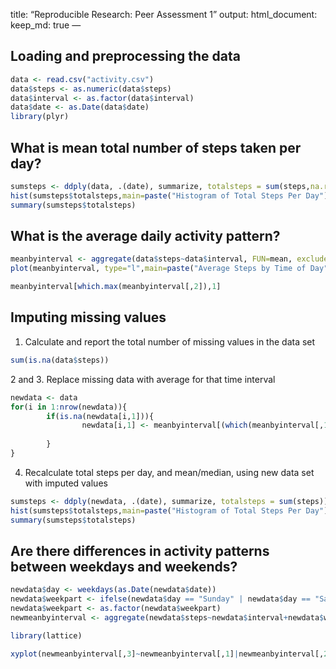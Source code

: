 title: "Reproducible Research: Peer Assessment 1"
output: 
  html_document:
    keep_md: true
---


## Loading and preprocessing the data

```r
data <- read.csv("activity.csv")
data$steps <- as.numeric(data$steps)
data$interval <- as.factor(data$interval)
data$date <- as.Date(data$date)
library(plyr)
```

## What is mean total number of steps taken per day?

```r
sumsteps <- ddply(data, .(date), summarize, totalsteps = sum(steps,na.rm=TRUE))
hist(sumsteps$totalsteps,main=paste("Histogram of Total Steps Per Day"), xlab="Steps/Day")
summary(sumsteps$totalsteps)
```

## What is the average daily activity pattern?

```r
meanbyinterval <- aggregate(data$steps~data$interval, FUN=mean, exclude="NA")
plot(meanbyinterval, type="l",main=paste("Average Steps by Time of Day"), xlab="Time Interval", ylab="Average Steps")
```

```r
meanbyinterval[which.max(meanbyinterval[,2]),1]
```

## Imputing missing values

1. Calculate and report the total number of missing values in the data set

```r
sum(is.na(data$steps))
```

2 and 3. Replace missing data with average for that time interval

```r
newdata <- data
for(i in 1:nrow(newdata)){
        if(is.na(newdata[i,1])){
                newdata[i,1] <- meanbyinterval[(which(meanbyinterval[,1] == newdata[i,3])),2]              
                
        }
}
```

4. Recalculate total steps per day, and mean/median, using new data set with imputed values

```r
sumsteps <- ddply(newdata, .(date), summarize, totalsteps = sum(steps))
hist(sumsteps$totalsteps,main=paste("Histogram of Total Steps Per Day"), xlab="Steps/Day")
summary(sumsteps$totalsteps)
```

## Are there differences in activity patterns between weekdays and weekends?

```r
newdata$day <- weekdays(as.Date(newdata$date))
newdata$weekpart <- ifelse(newdata$day == "Sunday" | newdata$day == "Saturday", c("Weekend"), c("Weekday"))
newdata$weekpart <- as.factor(newdata$weekpart)
newmeanbyinterval <- aggregate(newdata$steps~newdata$interval+newdata$weekpart, FUN=mean)

library(lattice)

xyplot(newmeanbyinterval[,3]~newmeanbyinterval[,1]|newmeanbyinterval[,2], type="l", layout=c(1,2), xlab="Time Interval", ylab="Steps", main="Steps by Interval, Weekend vs Weekday")

```
